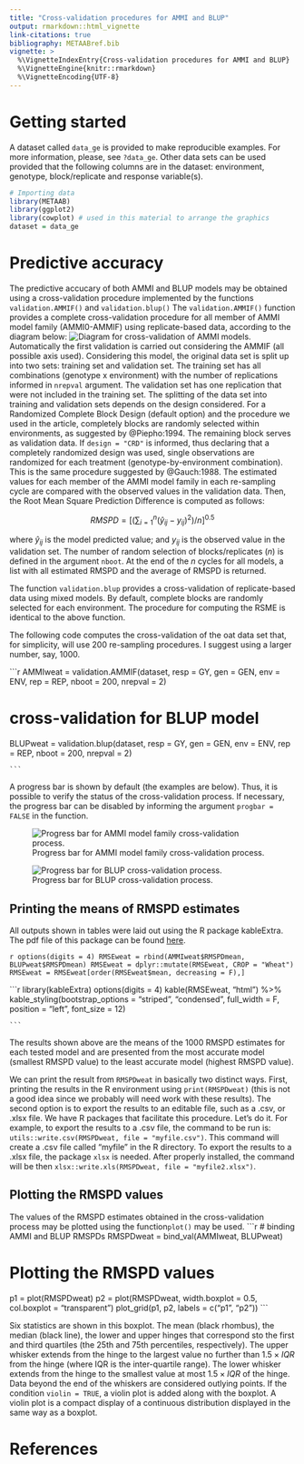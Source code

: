 ```yaml
---
title: "Cross-validation procedures for AMMI and BLUP"
output: rmarkdown::html_vignette
link-citations: true
bibliography: METAABref.bib 
vignette: >
  %\VignetteIndexEntry{Cross-validation procedures for AMMI and BLUP}
  %\VignetteEngine{knitr::rmarkdown}
  %\VignetteEncoding{UTF-8}
---
```



# Getting started
A dataset called `data_ge` is provided to make reproducible examples. For more information, please, see `?data_ge`. Other data sets can be used provided that the following columns are in the dataset: environment, genotype, block/replicate and response variable(s).

```r
# Importing data
library(METAAB)
library(ggplot2)
library(cowplot) # used in this material to arrange the graphics
dataset = data_ge
```


# Predictive accuracy 


The predictive accucary of both AMMI and BLUP models may be obtained using a cross-validation procedure implemented by the functions `validation.AMMIF()` and `validation.blup()` The `validation.AMMIF()` function provides a complete cross-validation procedure for all member of AMMI model family (AMMI0-AMMIF) using replicate-based data, according to the diagram below:
![Diagram for cross-validation of AMMI models.](validation.png)
Automatically the first validation is carried out considering the AMMIF (all possible axis used). Considering this model, the original data set is split up into two sets: training set and validation set. The training set has all combinations (genotype x environment) with the number of replications informed in `nrepval` argument. The validation set has one replication that were not included in the training set. The splitting of the data set into training and validation sets depends on the design considered. For a Randomized Complete Block Design (default option) and the procedure we used in the article, completely blocks are randomly selected within environments, as suggested by @Piepho:1994. The remaining block serves as validation data. If `design = "CRD"` is informed, thus declaring that a completely randomized design was used, single observations are randomized for each treatment (genotype-by-environment combination). This is the same procedure suggested by @Gauch:1988. The estimated values for each member of the AMMI model family in each re-sampling cycle are compared with the observed values in the validation data. Then, the Root Mean Square Prediction Difference is computed as follows:

$$
   RMSPD = 
   {\left[ {\left( {\sum\nolimits_{i = 1}^n {{{\left( {{{\hat y}_{ij}} - {y_{ij}}} \right)}^2}} } \right)/n} \right]^{0.5}}
$$

where $\widehat{y}_{ij}$ is the model predicted value; and $y_{ij}$ is the observed value in the validation set. The number of random selection of blocks/replicates (*n*) is defined in the argument `nboot`. At the end of the *n* cycles for all models, a list with all estimated RMSPD and the average of RMSPD is returned.


The function  `validation.blup` provides a cross-validation of replicate-based data using mixed models. By default, complete blocks are randomly selected for each environment. The procedure for computing the RSME is identical to the above function.

The following code computes the cross-validation of the oat data set that, for simplicity, will use 200 re-sampling procedures. I suggest using a larger number, say, 1000.

```r

AMMIweat = validation.AMMIF(dataset,
                            resp = GY,
                            gen = GEN,
                            env = ENV,
                            rep = REP,
                            nboot = 200,
                            nrepval = 2)

# cross-validation for BLUP model
BLUPweat = validation.blup(dataset,
                            resp = GY,
                            gen = GEN,
                            env = ENV,
                            rep = REP,
                            nboot = 200,
                            nrepval = 2)

    ```

A progress bar is shown by default (the examples are below). Thus, it is possible to verify the status of the cross-validation process. If necessary, the progress bar can be disabled by informing the argument `progbar = FALSE` in the function.

![Progress bar for AMMI model family cross-validation process.](printAMMI.png)

![Progress bar for BLUP cross-validation process.](printBLUP.png)

## Printing the means of RMSPD estimates

All outputs shown in tables were laid out using the R package kableExtra. The pdf file of this package can be found [here](https://haozhu233.github.io/kableExtra/awesome_table_in_pdf.pdf).

```r
options(digits = 4)
RMSEweat = rbind(AMMIweat$RMSPDmean, BLUPweat$RMSPDmean)
RMSEweat = dplyr::mutate(RMSEweat, CROP = "Wheat")
RMSEweat = RMSEweat[order(RMSEweat$mean, decreasing = F),]
    ```

```r
library(kableExtra)
options(digits = 4)
kable(RMSEweat, "html") %>%
  kable_styling(bootstrap_options = "striped", "condensed",
                full_width = F, position = "left", font_size = 12)

    ```

The results shown above are the means of the 1000 RMSPD estimates for each tested model and are presented from the most accurate model (smallest RMSPD value) to the least accurate model (highest RMSPD value). 

We can print the result from `RMSPDweat` in basically two distinct ways. First, printing the results in the R environment using `print(RMSPDweat)` (this is not a good idea since we probably will need work with these results). The second option is to export the results to an editable file, such as a .csv, or .xlsx file. We have R packages that facilitate this procedure. Let's do it. For example, to export the results to a .csv file, the command to be run is: `utils::write.csv(RMSPDweat, file = "myfile.csv")`. This command will create a .csv file called "myfile" in the R directory. To export the results to a .xlsx file, the package `xlsx` is needed. After properly installed, the command will be then `xlsx::write.xls(RMSPDweat, file = "myfile2.xlsx")`.

## Plotting the RMSPD values

The values of the RMSPD estimates obtained in the cross-validation process may be plotted using the function`plot()` may be used. 
```r
# binding AMMI and BLUP RMSPDs
RMSPDweat = bind_val(AMMIweat, BLUPweat)

# Plotting the RMSPD values
p1 = plot(RMSPDweat)
p2 = plot(RMSPDweat, width.boxplot = 0.5, col.boxplot = "transparent")
plot_grid(p1, p2, labels = c("p1", "p2"))
    ```

Six statistics are shown in this boxplot. The mean (black rhombus), the median (black line), the lower and upper hinges that correspond sto the first and third quartiles (the 25th and 75th percentiles, respectively). The upper whisker extends from the hinge to the largest value no further than $1.5\times{IQR}$ from the hinge (where IQR is the inter-quartile range). The lower whisker extends from the hinge to the smallest value at most $1.5\times{IQR}$ of the hinge. Data beyond the end of the whiskers are considered outlying points. If the condition `violin = TRUE`, a violin plot is added along with the boxplot. A violin plot is a compact display of a continuous distribution displayed in the same way as a boxplot.


# References

